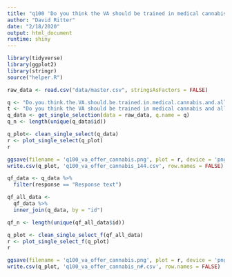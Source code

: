 ```yaml
---
title: "q100 'Do you think the VA should be trained in medical cannabis and allowed to recommend it for veterans?'"
author: "David Ritter"
date: "2/18/2020"
output: html_document
runtime: shiny
---
```


```r
library(tidyverse)
library(ggplot2)
library(stringr)
source("helper.R")
```

```r
raw_data <- read.csv("data/master.csv", stringsAsFactors = FALSE)
```

```r
q <- "Do.you.think.the.VA.should.be.trained.in.medical.cannabis.and.allowed.to.recommend.it.for.veterans."
t <- "Do you think the VA should be trained in medical cannabis and allowed to recommend it for veterans?"
q_data <- get_single_selection(data = raw_data, q.name = q)
q_n <- length(unique(q_data$id))
```

```r
q_plot<- clean_single_select(q_data)
r <- plot_single_select(q_plot)
r
```

```r
ggsave(filename = 'q100_va_offer_cannabis.png', plot = r, device = 'png')
write.csv(q_plot, 'q100_va_offer_cannabis_144.csv', row.names = FALSE)
```

```r
qf_data <- q_data %>%
  filter(response == "Response text")
```

```r
qf_all_data <- 
  qf_data %>%
  inner_join(q_data, by = "id")

qf_n <- length(unique(qf_all_data$id))
```

```r
q_plot <- clean_single_select_f(qf_all_data)
r <- plot_single_select_f(q_plot)
r
```

```r
ggsave(filename = 'q100_va_offer_cannabis.png', plot = r, device = 'png')
write.csv(q_plot, 'q100_va_offer_cannabis_n#.csv', row.names = FALSE)
```
